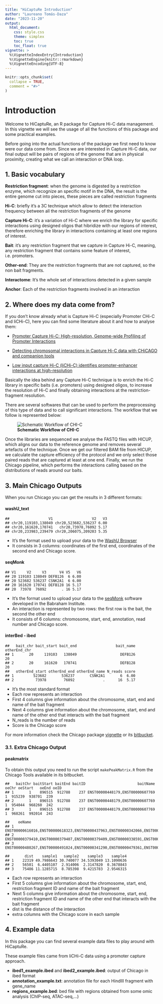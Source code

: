 ```yaml
---
title: "HiCaptuRe Introduction"
author: "Laureano Tomás-Daza"
date: "2023-11-20"
output: 
  html_document:
    css: style.css
    theme: simplex
    toc: true
    toc_float: true
vignette: >
  %\VignetteIndexEntry{Introduction}
  %\VignetteEngine{knitr::rmarkdown}
  %\VignetteEncoding{UTF-8}
---
```


```r
knitr::opts_chunk$set(
  collapse = TRUE,
  comment = "#>"
)
```

# Introduction

Welcome to HiCaptuRe, an R package for Capture Hi-C data management. In this vignette we will see the usage of all the functions of this package and some practical examples.

Before going into the actual functions of the package we first need to know were our data come from. Since we are interested in Capture Hi-C data, our final output will be pairs of regions of the genome that are in physical proximity, creating what we call an interaction or DNA loop.

## 1. Basic vocabulary

**Restriction fragment**: when the genome is digested by a restriction enzyme, which recognize an specific motif in the DNA, the result is the entire genome cut into pieces, these pieces are called restriction fragments

**Hi-C**: briefly it's a 3C technique which allow to detect the interaction frequency between all the restriction fragments of the genome

**Capture Hi-C**: it's a variation of Hi-C where we enrich the library for specific interactions using designed oligos that hibridize with our regions of interest, therefore enriching the library in interactions containing at least one regions of interest.

**Bait**: it's any restriction fragment that we capture in Capture Hi-C, meaning, any restriction fragment that contains some feature of interest, i.e. promoters.

**Other-end**: They are the restriction fragments that are not captured, so the non bait fragments.

**Interactome**: It's the whole set of interactions detected in a given sample

**Anchor**: Each of the restriction fragments involved in an interaction

## 2. Where does my data come from?

If you don't know already what is Capture Hi-C (especially Promoter CHi-C and liCHi-C), here you can find some literature about it and how to analyse them:

-   [Promoter Capture Hi-C: High-resolution, Genome-wide Profiling of Promoter Interactions](https://www.ncbi.nlm.nih.gov/pmc/articles/PMC6102006/pdf/jove-136-57320.pdf)

-   [Detecting chromosomal interactions in Capture Hi-C data with CHiCAGO and companion tools](https://www.nature.com/articles/s41596-021-00567-5)

-   [Low input capture Hi-C (liCHi-C) identifies promoter-enhancer interactions at high-resolution](https://www.nature.com/articles/s41467-023-35911-8)

Basically the idea behind any Capture Hi-C technique is to enrich the Hi-C library in specific baits (i.e. promoters) using designed oligos, to increase the resolution of Hi-C and finally obtaining interactions at the restriction-fragment resolution.

There are several softwares that can be used to perform the preprocessing of this type of data and to call significant interactions. The workflow that we follow is represented below:

![**Schematic Workflow of CHI-C**](workflow.png)

Once the libraries are sequenced we analyse the FASTQ files with HICUP, which aligns our data to the reference genome and removes several artefacts of the technique. Once we get our filtered BAM file from HICUP, we calculate the capture efficiency of the protocol and we only select those paired reads that are captured at least at one end. Finally, we run the Chicago pipeline, which performs the interactions calling based on the distributions of reads around our baits.

## 3. Main Chicago Outputs

When you run Chicago you can get the results in 3 different formats:

#### **washU_text**

```         
##                  V1                  V2   V3  
## chr20,119103,138049 chr20,523682,536237 6.00  
## chr20,161620,170741   chr20,73978,76092 5.17  
## chr20,233983,239479 chr20,206075,209203 5.35  
```

-   It's the format used to upload your data to the [WashU Browser](https://epigenomegateway.wustl.edu/)\
-   It consists in 3 columns: coordinates of the first end, coordinates of the second end and Chicago score.

#### **seqMonk**

```         
## V1     V2     V3      V4 V5   V6
## 20 119103 138049 DEFB126  6 6.00
## 20 523682 536237 CSNK2A1  6 6.00
## 20 161620 170741 DEFB128 16 5.17  
## 20  73978  76092       . 16 5.17
```

-   It's the format used to upload your data to the [seqMonk](https://www.bioinformatics.babraham.ac.uk/projects/seqmonk/) software developed in the Babraham Institute.
-   An interaction is represented by two rows: the first row is the bait, the second the other end\
-   It consists of 6 columns: chromosome, start, end, annotation, read number and Chicago score.

#### **interBed - ibed**

```         
##   bait_chr bait_start bait_end                  bait_name otherEnd_chr
## 1       20     119103   138049                    DEFB126           20
## 2       20     161620   170741                    DEFB128           20
##   otherEnd_start otherEnd_end otherEnd_name N_reads score
## 1         523682       536237       CSNK2A1       6  6.00
## 2          73978        76092             .      16  5.17
```

-   It's the most standard format
-   Each row represents an interaction
-   First 4 columns give information about the chromosome, start, end and name of the bait fragment
-   Next 4 columns give information about the chromosome, start, end and name of the other end that interacts with the bait fragment
-   N_reads is the number of reads
-   Score is the Chicago score

For more information check the Chicago package [vignette](https://www.bioconductor.org/packages/release/bioc/vignettes/Chicago/inst/doc/Chicago.html) or its [bitbucket](https://bitbucket.org/chicagoTeam/chicago/src/master/).

### 3.1. Extra Chicago Output

#### **peakmatrix**

To obtain this output you need to run the script `makePeakMatrix.R` from the Chicago Tools available in its bitbucket.

```         
##   baitChr baitStart baitEnd baitID                        baitName oeChr oeStart   oeEnd oeID
## 1       1    896515  912788    237 ENST00000448179,ENST00000607769     1  915239  938701  239
## 2       1    896515  912788    237 ENST00000448179,ENST00000607769     1  954044  968260  242
## 3       1    896515  912788    237 ENST00000448179,ENST00000607769     1  968261  992014  243

##    oeName
## 1    ENST00000616016,ENST00000618323,ENST00000437963,ENST00000342066,ENST00000616125,ENST00000618779,ENST00000622503,ENST00000618181,ENST00000617307,ENST00000341065,ENST00000609207,ENST00000417705,ENST00000432961
## 2    ENST00000379410,ENST00000379407,ENST00000379409,ENST00000338591,ENST00000622660,ENST00000463212,ENST00000466300,ENST00000481067,ENST00000327044,ENST00000477976,ENST00000487214,ENST00000469563
## 3    ENST00000480267,ENST00000491024,ENST00000341290,ENST00000479361,ENST00000433179

##       dist    sample1   sample2    sample3    sample4
## 1    22319 49.7986643 30.740077 34.5393049 13.1090636
## 2    56501  6.4405107  2.914006  2.3147820  0.3678843
## 3    75486 11.1285715  8.785398  9.4215783  2.9546315
```

-   Each row represents an interaction
-   First 5 columns give information about the chromosome, start, end, restriction fragment ID and name of the bait fragment
-   Next 5 columns give information about the chromosome, start, end, restriction fragment ID and name of the other end that interacts with the bait fragment
-   dist is the distance of the interaction
-   extra columns with the Chicago score in each sample

## 4. Example data

In this package you can find several example data files to play around with HiCaptuRe.

These example files came from liCHi-C data using a promoter capture approach.

-   **ibed1_example.ibed** and **ibed2_example.ibed**: output of Chicago in ibed format
-   **annotation_example.txt**: annotation file for each HindIII fragment with gene_name
-   **regions_example.bed**: bed file with regions obtained from some omic analysis (ChIP-seq, ATAC-seq,...)
